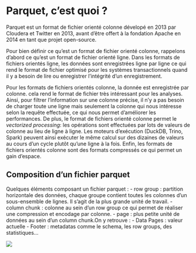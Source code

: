 # Parquet, c'est quoi ? 

Parquet est un format de fichier orienté colonne dévelopé en 2013 par Cloudera et Twitter en 2013, avant d'être offert à la fondation Apache en 2014 en tant que projet open-source. 

Pour bien définir ce qu'est un  format de fichier orienté colonne, rappelons d'abord ce qu'est un format de fichier orienté ligne. Dans les formats de fichiers orientés ligne, les données sont enregistrées ligne par ligne ce qui rend le format de fichier optimisé pour les systèmes transactionnels quand il y a besoin de lire ou enregistrer l'intégrité d'un enregistrement.

Pour les formats de fichiers orientés colonne, la donnée est enregistrée par colonne. cela rend le format de fichier très intéressant pour les analyses. Ainsi, pour filtrer l'information sur une colonne précise, il n'y a pas besoin de charger toute une ligne mais seulement la colonne qui nous intéresse selon la requête effectuée, ce qui nous permet d'améliorer les performances. De plus, le format de fichiers orienté colonne permet le *vectorized processing*: les opérations sont effectuées par lots de valeurs de colonne au lieu de ligne à ligne. Les moteurs d'exécution (DuckDB, Trino, Spark) peuvent ainsi exécuter le même calcul sur des dizaines de valeurs au cours d'un cycle plutôt qu'une ligne à la fois.
Enfin, les formats de fichiers orientés colonne sont des formats compressés ce qui permet un gain d'espace.


## Composition d'un fichier parquet

Quelques éléments composant un fichier parquet : 
- row group : partition horizontale des données, chaque groupe contient toutes les colonnes d'un sous-ensemble de lignes. Il s'agit de la plus grande unité de travail.
- column chunk : colonne au sein d'un row group ce qui permet de réaliser une compression et encodage par colonne.
- page : plus petite unité de données au sein d'un column chunk.On y retrouve :
    - Data Pages : valeur actuelle 
    - Footer : metadatas comme le schema, les row groups, des statistiques... 

![](../../img/parquet.png){fig-align="center"}
